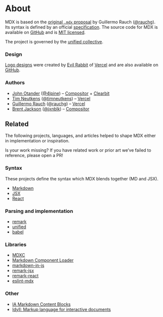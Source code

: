 # About

MDX is based on the [original `.mdx` proposal][idea] by Guillermo Rauch
([@rauchg][rauchg]). Its syntax is defined by an official [specification][].
The source code for MDX is available on [GitHub][] and is [MIT licensed][license].

The project is governed by the [unified collective][governance].

### Design

[Logo designs][design] were created by [Evil Rabbit][] of [Vercel][] and are
also available on [GitHub][design].

### Authors

- [John Otander][john] ([@4lpine][4lpine]) – [Compositor][] + [Clearbit][]
- [Tim Neutkens][tim] ([@timneutkens][timneutkens]) – [Vercel][]
- [Guillermo Rauch][guillermo] ([@rauchg][rauchg]) – [Vercel][]
- [Brent Jackson][brent] ([@jxnblk][jxnblk]) – [Compositor][]

## Related

The following projects, languages, and articles helped to shape MDX either in
implementation or inspiration.

Is your work missing?
If you have related work or prior art we’ve failed to reference, please open a
PR!

### Syntax

These projects define the syntax which MDX blends together (MD and JSX).

- [Markdown](https://daringfireball.net/projects/markdown/syntax)
- [JSX](https://reactjs.org/docs/introducing-jsx.html)
- [React](https://reactjs.org/)

### Parsing and implementation

- [remark](https://remark.js.org)
- [unified](https://unifiedjs.com)
- [babel](https://babeljs.io)

### Libraries

- [MDXC](https://github.com/jamesknelson/mdxc)
- [Markdown Component Loader](https://github.com/ticky/markdown-component-loader)
- [markdown-in-js](https://github.com/threepointone/markdown-in-js)
- [remark-jsx](https://github.com/fazouane-marouane/remark-jsx)
- [remark-react](https://github.com/mapbox/remark-react)
- [eslint-mdx](https://github.com/rx-ts/eslint-mdx)

### Other

- [IA Markdown Content Blocks](https://github.com/iainc/Markdown-Content-Blocks)
- [Idyll: Markup language for interactive documents](https://idyll-lang.org)

[github]: https://github.com/mdx-js/mdx
[license]: https://github.com/mdx-js/mdx/blob/master/license
[specification]: https://github.com/mdx-js/specification
[governance]: https://github.com/unifiedjs/collective
[design]: https://github.com/mdx-js/design
[idea]: https://spectrum.chat/thread/1021be59-2738-4511-aceb-c66921050b9a
[john]: https://johno.com
[tim]: https://github.com/timneutkens
[guillermo]: https://rauchg.com
[brent]: https://jxnblk.com
[4lpine]: https://twitter.com/4lpine
[rauchg]: https://twitter.com/rauchg
[timneutkens]: https://twitter.com/timneutkens
[jxnblk]: https://twitter.com/jxnblk
[evil rabbit]: https://twitter.com/evilrabbit_
[compositor]: https://compositor.io
[vercel]: https://vercel.com
[clearbit]: https://clearbit.com
